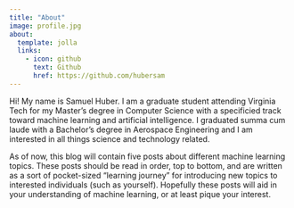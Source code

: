 ```yaml
---
title: "About"
image: profile.jpg
about:
  template: jolla
  links:
    - icon: github
      text: Github
      href: https://github.com/hubersam
---
```


Hi! My name is Samuel Huber. I am a graduate student attending Virginia Tech for my Master's degree in Computer Science with a specificied track toward machine learning and artificial intelligence. I graduated summa cum laude with a Bachelor's degree in Aerospace Engineering and I am interested in all things science and technology related.

As of now, this blog will contain five posts about different machine learning topics. These posts should be read in order, top to bottom, and are written as a sort of pocket-sized "learning journey" for introducing new topics to interested individuals (such as yourself). Hopefully these posts will aid in your understanding of machine learning, or at least pique your interest.